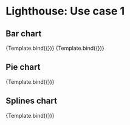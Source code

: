 

<Meta title="Use cases/Lighthouse 1" component={Chart} />

# Lighthouse: Use case 1

## Bar chart

<Canvas>
  <Story
    name="Bar chart"
    args={{
      settings: {
        data: [
          {
            name: 'Score card',
            values: [12, 9, 3, 1],
          },
        ],
        categories: [
          'Signerade avtal (SEB)',
          'Påbörjade trials (Oxceed)',
          'Aktiverade prenumerationer',
          'Avslutade prenumerationer (endast efter avslutad ordinarie pren.)',
        ],
      },
    }}
  >
    {Template.bind({})}
  </Story>
  <Story
    name="Bar chart with negative"
    args={{
      settings: {
        data: [
          {
            name: 'Score card',
            values: [12, 9, -3, 1],
          },
        ],
        categories: [
          'Signerade avtal (SEB)',
          'Påbörjade trials (Oxceed)',
          'Aktiverade prenumerationer',
          'Avslutade prenumerationer (endast efter avslutad ordinarie pren.)',
        ],
      },
    }}
  >
    {Template.bind({})}
  </Story>
</Canvas>

## Pie chart

<Canvas>
  <Story
    name="Pie chart"
    args={{
      settings: {
        type: 'pie',
        data: [
          {
            name: 'Ej tilldelade',
            values: [900],
          },
          {
            name: 'Tilldelade',
            values: [50],
          },
          {
            name: 'Utnyttjade',
            values: [50],
          },
        ],
        legend: 'right',
      },
    }}
  >
    {Template.bind({})}
  </Story>
</Canvas>

## Splines chart

<Canvas>
  <Story
    name="Splines chart"
    args={{
      settings: {
        type: 'spline',
        data: [
          {
            name: 'Signerade avtal SEB',
            values: [0, 0, 0, 0, 2, 0, 2, 0, 0, 3, 0, 0],
          },
          {
            name: 'Påbörjade trials',
            values: [0, 0, 1, 0, 0, 0, 0, 0, 2, 6, 0, 0],
          },
          {
            name: 'Aktiverade prenumerationer',
            values: [0, 0, 0, 0, 0, 1, 0, 0, 2, 0, 0, 0],
          },
        ],
        categories: [
          'Jan',
          'Feb',
          'Mar',
          'Apr',
          'May',
          'Jun',
          'Jul',
          'Aug',
          'Sep',
          'Okt',
          'Nov',
          'Dec',
        ],
      },
    }}
  >
    {Template.bind({})}
  </Story>
</Canvas>
